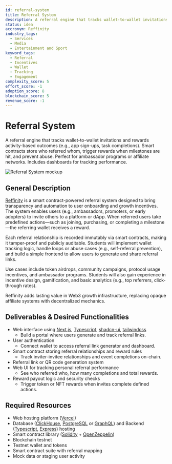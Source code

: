 ```yaml
---
id: referral-system
title: Referral System
description: A referral engine that tracks wallet-to-wallet invitations and rewards activity-based outcomes (e.g., app sign-ups, task completions). Smart contracts store who referred whom, trigger rewards when milestones are hit, and prevent abuse. Perfect for ambassador programs or affiliate networks. Includes dashboards for tracking performance.
status: idea
accronym: Reffinity
industry_tags:
  - Services
  - Media
  - Entertainment and Sport
keyword_tags:
  - Referral
  - Incentives
  - Wallet
  - Tracking
  - Engagement
complexity_score: 5
effort_score: -1
adoption_score: 8
blockchain_score: 5
revenue_score: -1
---
```




# Referral System

A referral engine that tracks wallet-to-wallet invitations and rewards activity-based outcomes (e.g., app sign-ups, task completions). Smart contracts store who referred whom, trigger rewards when milestones are hit, and prevent abuse. Perfect for ambassador programs or affiliate networks. Includes dashboards for tracking performance.

![Referral System mockup](/images/project/referral-system.jpg)

## General Description

[Reffinity](https://reffinity.monark.io) is a smart contract-powered referral system designed to bring transparency and automation to user onboarding and growth incentives. The system enables users (e.g., ambassadors, promoters, or early adopters) to invite others to a platform or dApp. When referred users take predefined actions—such as joining, purchasing, or completing a milestone—the referring wallet receives a reward.

Each referral relationship is recorded immutably via smart contracts, making it tamper-proof and publicly auditable. Students will implement wallet tracking logic, handle loops or abuse cases (e.g., self-referral prevention), and build a simple frontend to allow users to generate and share referral links.

Use cases include token airdrops, community campaigns, protocol usage incentives, and ambassador programs. Students will also gain experience in incentive design, gamification, and basic analytics (e.g., top referrers, click-through rates).

Reffinity adds lasting value in Web3 growth infrastructure, replacing opaque affiliate systems with decentralized mechanics.

## Deliverables & Desired Functionalities

- Web interface using [Next.js](https://nextjs.org/), [Typescript](https://www.typescriptlang.org/), [shadcn-ui](https://ui.shadcn.com/), [tailwindcss](https://tailwindcss.com/)
   - Build a portal where users generate and track referral links.
- User authentication 
   - Connect wallet to access referral link generator and dashboard.
- Smart contract storing referral relationships and reward rules
   - Track inviter-invitee relationships and event completions on-chain.
- Referral link or QR code generation system
- Web UI for tracking personal referral performance
   - See who referred who, how many completions and total rewards.
- Reward payout logic and security checks
   - Trigger token or NFT rewards when invites complete defined actions.

## Required Resources

- Web hosting platform ([Vercel](https://www.vercel.com/))
- Database ([ClickHouse](https://clickhouse.com/), [PostgreSQL](https://www.postgresql.org/) or [GraphQL](https://graphql.org/)) and Backend ([Typescript](https://www.typescriptlang.org/), [Express](https://expressjs.com/)) hosting
- Smart contract library ([Solidity](https://soliditylang.org/) + [OpenZeppelin](https://www.openzeppelin.com/))
- Blockchain testnet
- Testnet wallet and tokens
- Smart contract suite with referral mapping
- Mock data or staging user activity
